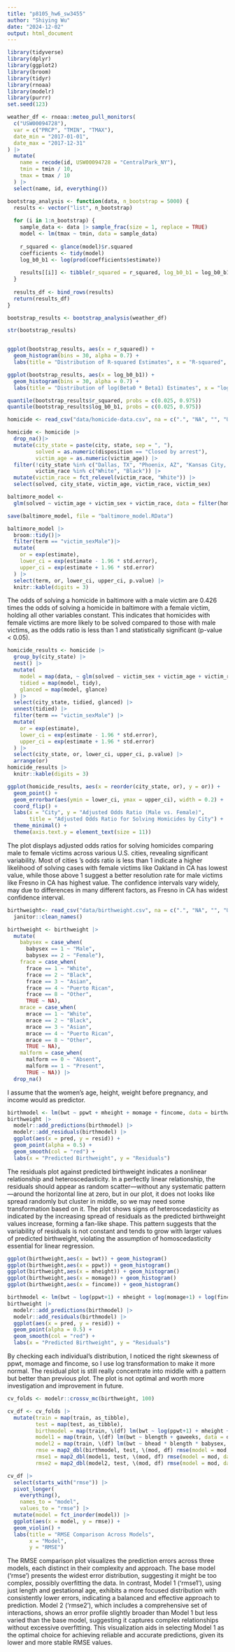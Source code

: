 ```yaml
---
title: "p8105_hw6_sw3455"
author: "Shiying Wu"
date: "2024-12-02"
output: html_document
---
```


```r
library(tidyverse)
library(dplyr)
library(ggplot2)
library(broom)
library(tidyr)
library(rnoaa)
library(modelr)
library(purrr)
set.seed(123)  

```

```r
weather_df <- rnoaa::meteo_pull_monitors(
  c("USW00094728"),
  var = c("PRCP", "TMIN", "TMAX"), 
  date_min = "2017-01-01",
  date_max = "2017-12-31"
) |>
  mutate(
    name = recode(id, USW00094728 = "CentralPark_NY"),
    tmin = tmin / 10,
    tmax = tmax / 10
  ) |>
  select(name, id, everything())

bootstrap_analysis <- function(data, n_bootstrap = 5000) {
  results <- vector("list", n_bootstrap)
  
  for (i in 1:n_bootstrap) {
    sample_data <- data |> sample_frac(size = 1, replace = TRUE)
    model <- lm(tmax ~ tmin, data = sample_data)
    
    r_squared <- glance(model)$r.squared
    coefficients <- tidy(model)
    log_b0_b1 <- log(prod(coefficients$estimate))
    
    results[[i]] <- tibble(r_squared = r_squared, log_b0_b1 = log_b0_b1)
  }
  
  results_df <- bind_rows(results)
  return(results_df)
}

bootstrap_results <- bootstrap_analysis(weather_df)

str(bootstrap_results)


ggplot(bootstrap_results, aes(x = r_squared)) +
  geom_histogram(bins = 30, alpha = 0.7) +
  labs(title = "Distribution of R-squared Estimates", x = "R-squared", y = "Frequency")

ggplot(bootstrap_results, aes(x = log_b0_b1)) +
  geom_histogram(bins = 30, alpha = 0.7) +
  labs(title = "Distribution of log(Beta0 * Beta1) Estimates", x = "log(Beta0 * Beta1)", y = "Frequency")

quantile(bootstrap_results$r_squared, probs = c(0.025, 0.975))
quantile(bootstrap_results$log_b0_b1, probs = c(0.025, 0.975))

```

```r
homicide <- read_csv("data/homicide-data.csv", na = c(".", "NA", "", "Unknown"))

homicide <- homicide |>
  drop_na()|>
  mutate(city_state = paste(city, state, sep = ", "),
         solved = as.numeric(disposition == "Closed by arrest"),
         victim_age = as.numeric(victim_age)) |>
  filter(!city_state %in% c("Dallas, TX", "Phoenix, AZ", "Kansas City, MO", "Tulsa, AL"),
         victim_race %in% c("White", "Black")) |>
  mutate(victim_race = fct_relevel(victim_race, "White")) |>
  select(solved, city_state, victim_age, victim_race, victim_sex)

baltimore_model <- 
  glm(solved ~ victim_age + victim_sex + victim_race, data = filter(homicide, city_state == "Baltimore, MD"), family = binomial())

save(baltimore_model, file = "baltimore_model.RData")

baltimore_model |> 
  broom::tidy()|>
  filter(term == "victim_sexMale")|>
  mutate(
    or = exp(estimate),
    lower_ci = exp(estimate - 1.96 * std.error),
    upper_ci = exp(estimate + 1.96 * std.error)
  ) |> 
  select(term, or, lower_ci, upper_ci, p.value) |>
  knitr::kable(digits = 3)
```
The odds of solving a homicide in baltimore with a male victim are 0.426 times the odds of solving a homicide in baltimore with a female victim, holding all other variables constant. This indicates that homicides with female victims are more likely to be solved compared to those with male victims, as the odds ratio is less than 1 and statistically significant (p-value < 0.05).
```r
homicide_results <- homicide |>
  group_by(city_state) |>
  nest() |>
  mutate(
    model = map(data, ~ glm(solved ~ victim_sex + victim_age + victim_race, data = ., family = binomial())),
    tidied = map(model, tidy),
    glanced = map(model, glance)
  ) |>
  select(city_state, tidied, glanced) |>
  unnest(tidied) |>
  filter(term == "victim_sexMale") |>  
  mutate(
    or = exp(estimate),
    lower_ci = exp(estimate - 1.96 * std.error),
    upper_ci = exp(estimate + 1.96 * std.error)
  ) |>
  select(city_state, or, lower_ci, upper_ci, p.value) |>
  arrange(or)
homicide_results |>
  knitr::kable(digits = 3)

ggplot(homicide_results, aes(x = reorder(city_state, or), y = or)) +
  geom_point() +
  geom_errorbar(aes(ymin = lower_ci, ymax = upper_ci), width = 0.2) +
  coord_flip() + 
  labs(x = "City", y = "Adjusted Odds Ratio (Male vs. Female)",
       title = "Adjusted Odds Ratio for Solving Homicides by City") +
  theme_minimal() +
  theme(axis.text.y = element_text(size = 11))

```
The plot displays adjusted odds ratios for solving homicides comparing male to female victims across various U.S. cities, revealing significant variability. Most of cities 's odds ratio is less than 1 indicate a higher likelihood of solving cases with female victims like Oakland in CA has lowest value, while those above 1 suggest a better resolution rate for male victims like Fresno in CA has highest value. The confidence intervals vary widely, may due to differences in many different factors, as Fresno in CA has widest confidence interval.


```r
birthweight<- read_csv("data/birthweight.csv", na = c(".", "NA", "", "Unknown")) |>
  janitor::clean_names()

birthweight <- birthweight |>
  mutate(
    babysex = case_when(
      babysex == 1 ~ "Male",
      babysex == 2 ~ "Female"),
    frace = case_when(
      frace == 1 ~ "White",
      frace == 2 ~ "Black",
      frace == 3 ~ "Asian",
      frace == 4 ~ "Puerto Rican",
      frace == 8 ~ "Other",
      TRUE ~ NA),
    mrace = case_when(
      mrace == 1 ~ "White",
      mrace == 2 ~ "Black",
      mrace == 3 ~ "Asian",
      mrace == 4 ~ "Puerto Rican",
      mrace == 8 ~ "Other",
      TRUE ~ NA),
    malform = case_when(
      malform == 0 ~ "Absent",
      malform == 1 ~ "Present",
      TRUE ~ NA)) |>
  drop_na()
```
I assume that the women's age, height, weight before pregnancy, and income would as predictor.

```r
birthmodel <- lm(bwt ~ ppwt + mheight + momage + fincome, data = birthweight)
birthweight |>
  modelr::add_predictions(birthmodel) |>
  modelr::add_residuals(birthmodel) |>
  ggplot(aes(x = pred, y = resid)) +
  geom_point(alpha = 0.5) +
  geom_smooth(col = "red") +
  labs(x = "Predicted Birthweight", y = "Residuals")
```
The residuals plot against predicted birthweight indicates a nonlinear relationship and heteroscedasticity. In a perfectly linear relationship, the residuals should appear as random scatter—without any systematic pattern—around the horizontal line at zero, but in our plot, it does not looks like spread randomly but cluster in middle, so we may need some transformation based on it. The plot shows signs of heteroscedasticity as indicated by the increasing spread of residuals as the predicted birthweight values increase, forming a fan-like shape. This pattern suggests that the variability of residuals is not constant and tends to grow with larger values of predicted birthweight, violating the assumption of homoscedasticity essential for linear regression.

```r
ggplot(birthweight,aes(x = bwt)) + geom_histogram()
ggplot(birthweight,aes(x = ppwt)) + geom_histogram()
ggplot(birthweight,aes(x = mheight)) + geom_histogram()
ggplot(birthweight,aes(x = momage)) + geom_histogram()
ggplot(birthweight,aes(x = fincome)) + geom_histogram()

birthmodel <- lm(bwt ~ log(ppwt+1) + mheight + log(momage+1) + log(fincome+1), data = birthweight)
birthweight |>
  modelr::add_predictions(birthmodel) |>
  modelr::add_residuals(birthmodel) |>
  ggplot(aes(x = pred, y = resid)) +
  geom_point(alpha = 0.5) +
  geom_smooth(col = "red") +
  labs(x = "Predicted Birthweight", y = "Residuals")
```
By checking each individual's distribution, I noticed the right skewness of ppwt, momage and fincome, so I use log transformation to make it more normal. The residual plot is still really concentrate into middle with a pattern but better than previous plot. The plot is not optimal and worth more investigation and improvement in future.

```r
cv_folds <- modelr::crossv_mc(birthweight, 100)

cv_df <- cv_folds |>
  mutate(train = map(train, as_tibble),
         test = map(test, as_tibble),
         birthmodel = map(train, \(df) lm(bwt ~ log(ppwt+1) + mheight + log(momage+1) + log(fincome+1), data = df)),
         model1 = map(train, \(df) lm(bwt ~ blength + gaweeks, data = df)),
         model2 = map(train, \(df) lm(bwt ~ bhead * blength * babysex, data = df)),
         rmse = map2_dbl(birthmodel, test, \(mod, df) rmse(model = mod, data = df)),
         rmse1 = map2_dbl(model1, test, \(mod, df) rmse(model = mod, data = df)),
         rmse2 = map2_dbl(model2, test, \(mod, df) rmse(model = mod, data = df)))

cv_df |>
  select(starts_with("rmse")) |>
  pivot_longer(
    everything(), 
    names_to = "model",
    values_to = "rmse") |>
  mutate(model = fct_inorder(model)) |> 
  ggplot(aes(x = model, y = rmse)) +
  geom_violin() +
  labs(title = "RMSE Comparison Across Models",
       x = "Model",
       y = "RMSE")

```
The RMSE comparison plot visualizes the prediction errors across three models, each distinct in their complexity and approach. The base model ('rmse') presents the widest error distribution, suggesting it might be too complex, possibly overfitting the data. In contrast, Model 1 ('rmse1'), using just length and gestational age, exhibits a more focused distribution with consistently lower errors, indicating a balanced and effective approach to prediction. Model 2 ('rmse2'), which includes a comprehensive set of interactions, shows an error profile slightly broader than Model 1 but less varied than the base model, suggesting it captures complex relationships without excessive overfitting. This visualization aids in selecting Model 1 as the optimal choice for achieving reliable and accurate predictions, given its lower and more stable RMSE values.